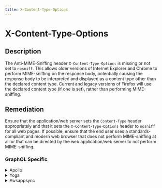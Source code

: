 ```yaml
---
title: X-Content-Type-Options
---
```


# X-Content-Type-Options

## Description

The Anti-MIME-Sniffing header `X-Content-Type-Options` is missing or not set to `nosniff`.
This allows older versions of Internet Explorer and Chrome to perform MIME-sniffing on the response body, potentially causing the response body to be interpreted and displayed as a content type other than the declared content type. Current and legacy versions of Firefox will use the declared content type (if one is set), rather than performing MIME-sniffing.


## Remediation

Ensure that the application/web server sets the `Content-Type` header appropriately and that it sets the `X-Content-Type-Options` header to `nosniff` for all web pages.
If possible, ensure that the end user uses a standards-compliant and modern web browser that does not perform MIME-sniffing at all or that can be directed by the web application/web server to not perform MIME-sniffing.



### GraphQL Specific

<details>
    <summary>Apollo</summary>

When using Apollo with Express.js, [helmet](https://www.npmjs.com/package/helmet) can take care of the security headers.

</details>

<details>
    <summary>Yoga</summary>

For GraphQL Yoga, you can use middleware to set the `X-Content-Type-Options` header to `nosniff`. Here's an example using Express.js middleware:

</details>

<details>
    <summary>Awsappsync</summary>

* Add security headers with the API Gateway
Put your AppSync API behind an API Gateway and configure it to act as a proxy to your AppSync endpoint (e.g., using the HTTP Proxy feature).
[API Gateway Documentation](https://docs.aws.amazon.com/apigateway/latest/developerguide/welcome.html) Then you can manually add headers to each resource. (There is only one resource if your API Gateway is only used to proxy a single AppSync endpoint)
Here is an example of security headers you can add :
```Cache-Control: no-store
Content-Security-Policy: default-src 'self'
Strict-Transport-Security: max-age=63072000
X-Content-Type-Options: nosniff
X-Frame-Options: SAMEORIGIN
X-XSS-Protection: 1; mode=block```
* Add security headers using only AWS AppSync
AWS AppSync currently does not allow to append custom headers to every response. However, custom response headers can be configured individually for every resolver by using response mapping templates.
To do this, go to:
  - AppSync > {Your App} > Schema
For every attached resolver :
  - Go to the resolver configuration
  - In the 'Configure the response mapping template' section, add this :
```php
$util.http.addResponseHeader('Cache-Control', 'no-store')
$util.http.addResponseHeader('Content-Security-Policy' , 'default-src 'self'')
$util.http.addResponseHeader('Strict-Transport-Security', 'max-age=63072000')
$util.http.addResponseHeader('X-Content-Type-Options', 'nosniff')
$util.http.addResponseHeader('X-Frame-Options', 'SAMEORIGIN')
$util.http.addResponseHeader('X-XSS-Protection', '1; mode=block') ```

</details>

<details>
    <summary>Graphqlgo</summary>

You can use a HTTP middleware to add security headers.For instance, with [srikrsna/security-headers](https://github.com/srikrsna/security-headers):

</details>

<details>
    <summary>Graphqlruby</summary>

In Ruby on Rails, you can set the `X-Content-Type-Options` header in your GraphQL controller like this:

</details>

<details>
    <summary>Hasura</summary>

For Hasura GraphQL engine, you can configure the `X-Content-Type-Options` header directly in the Hasura console under the `Settings` tab, or by setting the environment variable `HASURA_GRAPHQL_UNAUTHORIZED_ROLE` to include the header.

</details>


### REST Specific

<details>
    <summary>Asp.net</summary>

In ASP.NET, you can set the `X-Content-Type-Options` header globally in the `Startup.cs` file:

</details>

<details>
    <summary>Ruby on rails</summary>

In Ruby on Rails, you can set the `X-Content-Type-Options` header in `config/application.rb` or within a specific controller:

</details>

<details>
    <summary>Next.js</summary>

In Next.js, you can create a custom server using Express.js and set the `X-Content-Type-Options` header:

</details>

<details>
    <summary>Laravel</summary>

In Laravel, you can create a middleware to set the `X-Content-Type-Options` header:

</details>

<details>
    <summary>Express.js</summary>

When using Express.js, you can use the `helmet` middleware to set the `X-Content-Type-Options` header:

</details>

<details>
    <summary>Django</summary>

In Django, you can use the `SecurityMiddleware` to set the `X-Content-Type-Options` header:

</details>

<details>
    <summary>Symfony</summary>

In Symfony, you can set the `X-Content-Type-Options` header in the `security.yaml` configuration file:

</details>

<details>
    <summary>Spring boot</summary>

In Spring Boot, you can set the `X-Content-Type-Options` header using a `WebSecurityConfigurerAdapter`:

</details>

<details>
    <summary>Flask</summary>

In Flask, you can use the `after_request` decorator to set the `X-Content-Type-Options` header:

</details>

<details>
    <summary>Nuxt</summary>

In Nuxt.js, you can set the `X-Content-Type-Options` header using the `render` property in `nuxt.config.js`:

</details>

## Configuration

> Identifier: `protocol/header_x_content_type_options`



### Examples



#### Ignore this check

```json
{
    "checks": {
        "protocol/header_x_content_type_options": {
            "skip": true
        }
    }
}
```




## Score

- Escape Severity: **<span className="low-severity">LOW</span>**

### Compliance

- OWASP: **[API7:2023](https://github.com/OWASP/API-Security/blob/master/editions/2023/en/0xa7-server-side-request-forgery.md)**
- pci: **6.5.10**
- gdpr: **Article-32**


- iso27001: **A.14.2**
- nist: **SP800-53**
- fedramp: **AC-4**

### Classification






### Score

- CVSS_VECTOR: **CVSS:3.1/AV:N/AC:L/PR:N/UI:N/S:U/C:L/I:N/A:N/E:H/RL:O/RC:C**
- CVSS_SCORE: **5.1**

